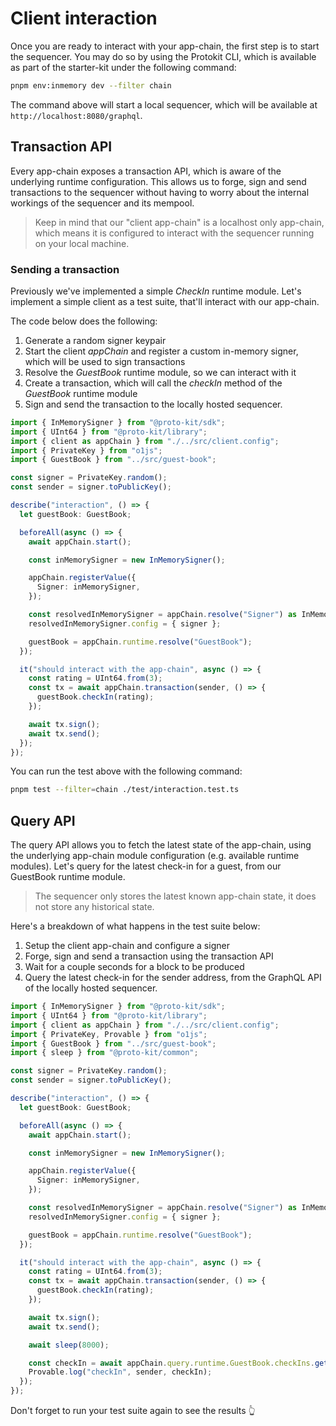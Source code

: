 # Client interaction

Once you are ready to interact with your app-chain, the first step is to start the sequencer.
You may do so by using the Protokit CLI, which is available as part of the starter-kit under the 
following command:

```bash
pnpm env:inmemory dev --filter chain
```

The command above will start a local sequencer, which will be available at `http://localhost:8080/graphql`.

## Transaction API

Every app-chain exposes a transaction API, which is aware of the underlying runtime configuration.
This allows us to forge, sign and send transactions to the sequencer without having to worry about
the internal workings of the sequencer and its mempool.

> Keep in mind that our "client app-chain" is a localhost only app-chain, which means it is
configured to interact with the sequencer running on your local machine.

### Sending a transaction

Previously we've implemented a simple _CheckIn_ runtime module. Let's implement a simple client as
a test suite, that'll interact with our app-chain.

The code below does the following:
1. Generate a random signer keypair
2. Start the client _appChain_ and register a custom in-memory signer, which will be used to sign transactions
3. Resolve the _GuestBook_ runtime module, so we can interact with it
4. Create a transaction, which will call the _checkIn_ method of the _GuestBook_ runtime module
5. Sign and send the transaction to the locally hosted sequencer.


```typescript showLineNumbers {30-35} filename="packages/chain/test/interaction.test.ts"
import { InMemorySigner } from "@proto-kit/sdk";
import { UInt64 } from "@proto-kit/library";
import { client as appChain } from "./../src/client.config";
import { PrivateKey } from "o1js";
import { GuestBook } from "../src/guest-book";

const signer = PrivateKey.random();
const sender = signer.toPublicKey();

describe("interaction", () => {
  let guestBook: GuestBook;

  beforeAll(async () => {
    await appChain.start();

    const inMemorySigner = new InMemorySigner();

    appChain.registerValue({
      Signer: inMemorySigner,
    });

    const resolvedInMemorySigner = appChain.resolve("Signer") as InMemorySigner;
    resolvedInMemorySigner.config = { signer };

    guestBook = appChain.runtime.resolve("GuestBook");
  });

  it("should interact with the app-chain", async () => {
    const rating = UInt64.from(3);
    const tx = await appChain.transaction(sender, () => {
      guestBook.checkIn(rating);
    });

    await tx.sign();
    await tx.send();
  });
});
```

You can run the test above with the following command:

```bash
pnpm test --filter=chain ./test/interaction.test.ts
```

## Query API

The query API allows you to fetch the latest state of the app-chain, using the underlying app-chain module configuration (e.g. available runtime modules).
Let's query for the latest check-in for a guest, from our GuestBook runtime module.

> The sequencer only stores the latest known app-chain state, it does not store any historical state.

Here's a breakdown of what happens in the test suite below:
1. Setup the client app-chain and configure a signer
2. Forge, sign and send a transaction using the transaction API
3. Wait for a couple seconds for a block to be produced
4. Query the latest check-in for the sender address, from the GraphQL API of the locally hosted sequencer.

```typescript showLineNumbers {38-40} filename="packages/chain/test/interaction.test.ts"
import { InMemorySigner } from "@proto-kit/sdk";
import { UInt64 } from "@proto-kit/library";
import { client as appChain } from "./../src/client.config";
import { PrivateKey, Provable } from "o1js";
import { GuestBook } from "../src/guest-book";
import { sleep } from "@proto-kit/common";

const signer = PrivateKey.random();
const sender = signer.toPublicKey();

describe("interaction", () => {
  let guestBook: GuestBook;

  beforeAll(async () => {
    await appChain.start();

    const inMemorySigner = new InMemorySigner();

    appChain.registerValue({
      Signer: inMemorySigner,
    });

    const resolvedInMemorySigner = appChain.resolve("Signer") as InMemorySigner;
    resolvedInMemorySigner.config = { signer };

    guestBook = appChain.runtime.resolve("GuestBook");
  });

  it("should interact with the app-chain", async () => {
    const rating = UInt64.from(3);
    const tx = await appChain.transaction(sender, () => {
      guestBook.checkIn(rating);
    });

    await tx.sign();
    await tx.send();

    await sleep(8000);

    const checkIn = await appChain.query.runtime.GuestBook.checkIns.get(sender);
    Provable.log("checkIn", sender, checkIn);
  });
});
```

Don't forget to run your test suite again to see the results 👆
